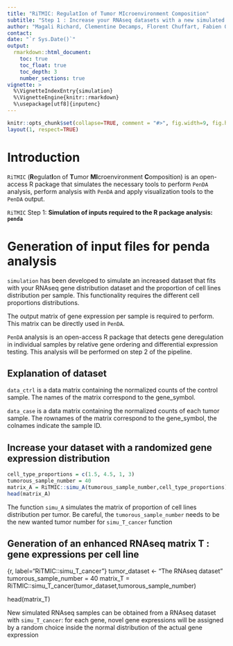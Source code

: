 ```yaml
---
title: "RiTMIC: RegulatIon of Tumor MIcroenvironment Composition"
subtitle: "Step 1 : Increase your RNAseq datasets with a new simulated adapted dataset derivated from yours"
author: "Magali Richard, Clementine Decamps, Florent Chuffart, Fabien Quinquis, Daniel Jost"
contact: 
date: "`r Sys.Date()`"
output: 
  rmarkdown::html_document:
    toc: true
    toc_float: true
    toc_depth: 3
    number_sections: true
vignette: >
  %\VignetteIndexEntry{simulation}
  %\VignetteEngine{knitr::rmarkdown}
  %\usepackage[utf8]{inputenc}
---
```


```r
knitr::opts_chunk$set(collapse=TRUE, comment = "#>", fig.width=9, fig.height=6, eval=TRUE, echo=TRUE, results="verbatim", dpi=75)
layout(1, respect=TRUE)
```

# Introduction

`RiTMIC` (**R**egulat**I**on of **T**umor **MI**croenvironment **C**omposition) is an open-access R package that simulates the necessary tools to perform `PenDA` analysis, perform analysis with `PenDA` and apply visualization tools to the `PenDA` output. 

`RiTMIC` Step 1: **Simulation of inputs required to the R package analysis: `penda`**

# Generation of input files for penda analysis

`simulation` has been developed to simulate an increased dataset that fits with your RNAseq gene distribution dataset and the proportion of cell lines distribution per sample. This functionality requires the different cell proportions distributions.

The output matrix of gene expression per sample is required to perform. This matrix can be directly used in `PenDA`.

`PenDA` analysis is an open-access R package that detects gene deregulation in individual samples by relative gene ordering and differential expression testing. This analysis will be performed on step 2 of the pipeline.

## Explanation of dataset

`data_ctrl` is a data matrix containing the normalized counts of the control sample. 
The names of the matrix correspond to the gene_symbol.

`data_case` is a data matrix containing the normalized counts of each tumor sample. 
The rownames of the matrix correspond to the gene_symbol, the colnames indicate the sample ID.

## Increase your dataset with a randomized gene expression distribution

```r
cell_type_proportions = c(1.5, 4.5, 1, 3)
tumorous_sample_number = 40
matrix_A = RiTMIC::simu_A(tumorous_sample_number,cell_type_proportions)
head(matrix_A)
```

The function `simu_A` simulates the matrix of proportion of cell lines distribution per tumor. Be careful, the `tumorous_sample_number` needs to be the new wanted tumor number for `simu_T_cancer` function

## Generation of an enhanced RNAseq matrix T : gene expressions per cell line  

{r, label="RiTMIC::simu_T_cancer"}
tumor_dataset <- "The RNAseq dataset"
tumorous_sample_number = 40
matrix_T = RiTMIC::simu_T_cancer(tumor_dataset,tumorous_sample_number)

head(matrix_T)

New simulated RNAseq samples can be obtained from a RNAseq dataset with `simu_T_cancer`: for each gene, novel gene expressions will be assigned by a random choice inside the normal distribution of the actual gene expression   


